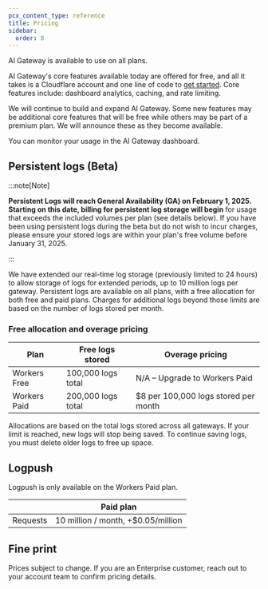 ```yaml
---
pcx_content_type: reference
title: Pricing
sidebar:
  order: 8
---
```


AI Gateway is available to use on all plans.

AI Gateway's core features available today are offered for free, and all it takes is a Cloudflare account and one line of code to [get started](/ai-gateway/get-started/). Core features include: dashboard analytics, caching, and rate limiting.

We will continue to build and expand AI Gateway. Some new features may be additional core features that will be free while others may be part of a premium plan. We will announce these as they become available.

You can monitor your usage in the AI Gateway dashboard.

## Persistent logs (Beta)

:::note[Note]

**Persistent Logs will reach General Availability (GA) on February 1, 2025. Starting on this date, billing for persistent log storage will begin** for usage that exceeds the included volumes per plan (see details below). If you have been using persistent logs during the beta but do not wish to incur charges, please ensure your stored logs are within your plan's free volume before January 31, 2025. 

:::

We have extended our real-time log storage (previously limited to 24 hours) to allow storage of logs for extended periods, up to 10 million logs per gateway. Persistent logs are available on all plans, with a free allocation for both free and paid plans. Charges for additional logs beyond those limits are based on the number of logs stored per month.

### Free allocation and overage pricing

| Plan         | Free logs stored   | Overage pricing                      |
| ------------ | ------------------ | ------------------------------------ |
| Workers Free | 100,000 logs total | N/A – Upgrade to Workers Paid        |
| Workers Paid | 200,000 logs total | $8 per 100,000 logs stored per month |

Allocations are based on the total logs stored across all gateways. If your limit is reached, new logs will stop being saved. To continue saving logs, you must delete older logs to free up space.

## Logpush

Logpush is only available on the Workers Paid plan.

|                       | Paid plan                          |
| --------------------- | ---------------------------------- |
| Requests              | 10 million / month, +$0.05/million |

## Fine print

Prices subject to change. If you are an Enterprise customer, reach out to your account team to confirm pricing details.
